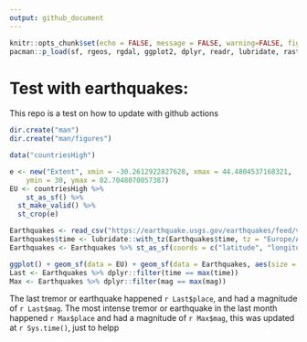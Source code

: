 ```yaml
---
output: github_document
---
```


<!-- README.md is generated from README.Rmd. Please edit that file -->

```r
knitr::opts_chunk$set(echo = FALSE, message = FALSE, warning=FALSE, fig.path = "man/figures/README-")
pacman::p_load(sf, rgeos, rgdal, ggplot2, dplyr, readr, lubridate, raster, rworldxtra)
```

# Test with earthquakes:

This repo is a test on how to update with github actions

```r

dir.create("man")
dir.create("man/figures")

data("countriesHigh")

e <- new("Extent", xmin = -30.2612922827628, xmax = 44.4804537168321, 
    ymin = 30, ymax = 82.7048070057387)
EU <- countriesHigh %>% 
    st_as_sf() %>% 
  st_make_valid() %>% 
  st_crop(e)

Earthquakes <- read_csv("https://earthquake.usgs.gov/earthquakes/feed/v1.0/summary/2.5_month.csv")
Earthquakes$time <- lubridate::with_tz(Earthquakes$time, tz = "Europe/Amsterdam")
Earthquakes <- Earthquakes %>% st_as_sf(coords = c("latitude", "longitude"), crs = "+proj=longlat +datum=WGS84 +no_defs") %>% sf::st_crop(e)

ggplot() + geom_sf(data = EU) + geom_sf(data = Earthquakes, aes(size = mag, color = mag)) + theme_bw() + scale_color_viridis_b()
Last <- Earthquakes %>% dplyr::filter(time == max(time))
Max <- Earthquakes %>% dplyr::filter(mag == max(mag))
```
The last tremor or earthquake happened `r Last$place`, and had a magnitude of `r Last$mag`. The most intense tremor or earthquake in the last month happened  `r Max$place` and had a magnitude of `r Max$mag`, this was updated at `r Sys.time()`, just to helpp
